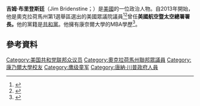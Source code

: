 {{noteTA
|1=zh-hans:布里登斯廷;zh-hant:布里登斯廷;zh-tw:布萊登斯坦;
}}
'''吉姆·布里登斯廷'''（Jim Bridenstine；{{bd|1975年|6月15日}}）是[[美國|美國]]的一位政治人物。自2013年開始，他是奧克拉荷馬州第1選舉區選出的美國眾議院議員<ref>{{cite web|url=http://www.tulsaworld.com/news/article.aspx?subjectid=11&articleid=20110915_16_A10_CUTLIN858908&allcom=1 |title=Republican Jim Bridenstine to challenge incumbent John Sullivan |publisher=Tulsa World |date=2011-09-15 |accessdate=2012-07-05}}</ref><ref>{{cite web |url=http://www.krmg.com/news/news/local/bridenstine-announces-bid-congress/nDndw/ |title=Bridenstine announces bid for Congress |publisher=www.krmg.com |date=2011-09-15 |accessdate=2012-07-05 |archive-date=2011-11-14 |archive-url=https://web.archive.org/web/20111114145309/http://www.krmg.com/news/news/local/bridenstine-announces-bid-congress/nDndw/ |dead-url=yes }}</ref>曾任'''美國航空暨太空總署署長。'''他的黨籍是[[共和黨_(美國)|共和黨]]。他擁有康奈爾大學的MBA學歷<ref>{{cite web |url=http://restoringamericaproject.org/2012/04/24/jim-bridenstine/ |title=Jim Bridenstine |publisher=Restoring America Project |date=2012-04-24 |accessdate=2012-07-05 |deadurl=yes |archiveurl=https://web.archive.org/web/20120707203108/http://restoringamericaproject.org/2012/04/24/jim-bridenstine/ |archivedate=2012-07-07 }}</ref>。

== 參考資料 ==
{{reflist}}
{{美國國家航空暨太空總署署長及副署長}}
{{DEFAULTSORT: Bridenstine, Jim}}
[[Category:美国共和党联邦众议员|Category:美国共和党联邦众议员]]
[[Category:奧克拉荷馬州聯邦眾議員|Category:奧克拉荷馬州聯邦眾議員]]
[[Category:康乃爾大學校友|Category:康乃爾大學校友]]
[[Category:鹰级童军|Category:鹰级童军]]
[[Category:唐納·川普政府人員|Category:唐納·川普政府人員]]